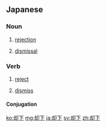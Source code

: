 ==Japanese==
{{ja-kanjitab|却|下}}

===Noun===
{{ja-noun|きゃっか}}

# [[rejection]]
# {{lb|ja|legal|sort=きゃっか}} [[dismissal]]

===Verb===
{{ja-verb-suru|k|hira=きゃっか|rom=kyakka}}

# [[reject]]
# {{lb|ja|legal|sort=きゃっか}} [[dismiss]]

====Conjugation====
{{ja-suru|却下|きゃっか|kyakka}}

[[ko:却下]]
[[mg:却下]]
[[ja:却下]]
[[sv:却下]]
[[zh:却下]]